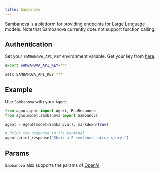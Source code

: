 ```yaml
---
title: Sambanova
---
```


Sambanova is a platform for providing endpoints for Large Language models. Note that Sambanova currently does not support function calling.

## Authentication

Set your `SAMBANOVA_API_KEY` environment variable. Get your key from [here](https://cloud.sambanova.ai/apis).

<CodeGroup>

```bash Mac
export SAMBANOVA_API_KEY=***
```

```bash Windows
setx SAMBANOVA_API_KEY ***
```

</CodeGroup>

## Example

Use `Sambanova` with your `Agent`:

<CodeGroup>

```python agent.py
from agno.agent import Agent, RunResponse
from agno.model.sambanova import Sambanova

agent = Agent(model=Sambanova(), markdown=True)

# Print the response in the terminal
agent.print_response("Share a 2 sentence horror story.")

```

</CodeGroup>

## Params

<Snippet file="model-sambanova-params.mdx" />

`Sambanova` also supports the params of [OpenAI](/models/openai).

